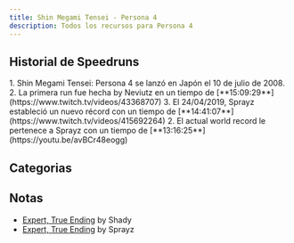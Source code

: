 ```yaml
---
title: Shin Megami Tensei - Persona 4
description: Todos los recursos para Persona 4
---
```



<DocsHero 
    content="Persona 4 es la cuarta entrega de la saga de persona."
    srcUrl={cover}
    alt="Persona 4 Cover"
/>

<LinkCard title="Leaderboards" href="https://www.speedrun.com/p4" description="Ver más runs en Speedrun.com"/>

## Historial de Speedruns
 <Steps>
    1. Shin Megami Tensei: Persona 4 se lanzó en Japón el 10 de julio de 2008.
    2. La primera run fue hecha by Neviutz en un tiempo de [**15:09:29**](https://www.twitch.tv/videos/43368707)
    3. El 24/04/2019, Sprayz estableció un nuevo récord con un tiempo de [**14:41:07**](https://www.twitch.tv/videos/415692264)
    2. El actual world record le pertenece a Sprayz con un tiempo de [**13:16:25**](https://youtu.be/avBCr48eogg)
</Steps>

## Categorias
<CardGrid>
    <Card title="Expert, True Ending"></Card>
</CardGrid>

## Notas
- [Expert, True Ending](https://docs.google.com/document/d/18ULmImSVTp8NDwaEm9lO3QQ6T5_aLslrzA97fij-XHw/edit#heading=h.3lkc333vv68i) by Shady
- [Expert, True Ending](https://docs.google.com/document/d/1K0PUYqLvzyIfm-7FIw62MAV3ojPj1rnhGLrhRyGjjok/edit) by Sprayz
